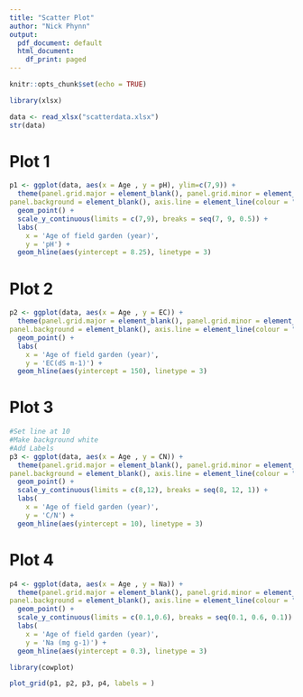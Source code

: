 ```yaml
---
title: "Scatter Plot"
author: "Nick Phynn"
output:
  pdf_document: default
  html_document:
    df_print: paged
---
```


```r
knitr::opts_chunk$set(echo = TRUE)
```

```r
library(xlsx)
```

```r
data <- read_xlsx("scatterdata.xlsx")
str(data)
```

# Plot 1

```r
p1 <- ggplot(data, aes(x = Age , y = pH), ylim=c(7,9)) +
  theme(panel.grid.major = element_blank(), panel.grid.minor = element_blank(),
panel.background = element_blank(), axis.line = element_line(colour = "black"))+
  geom_point() +
  scale_y_continuous(limits = c(7,9), breaks = seq(7, 9, 0.5)) +
  labs(
    x = 'Age of field garden (year)',
    y = 'pH') +
  geom_hline(aes(yintercept = 8.25), linetype = 3)
```

# Plot 2

```r
p2 <- ggplot(data, aes(x = Age , y = EC)) +
  theme(panel.grid.major = element_blank(), panel.grid.minor = element_blank(),
panel.background = element_blank(), axis.line = element_line(colour = "black")) +
  geom_point() +
  labs(
    x = 'Age of field garden (year)',
    y = 'EC(dS m-1)') +
  geom_hline(aes(yintercept = 150), linetype = 3)
```

# Plot 3

```r
#Set line at 10 
#Make background white
#Add Labels
p3 <- ggplot(data, aes(x = Age , y = CN)) +
  theme(panel.grid.major = element_blank(), panel.grid.minor = element_blank(),
panel.background = element_blank(), axis.line = element_line(colour = "black")) +
  geom_point() +
  scale_y_continuous(limits = c(8,12), breaks = seq(8, 12, 1)) +
  labs(
    x = 'Age of field garden (year)',
    y = 'C/N') +
  geom_hline(aes(yintercept = 10), linetype = 3)
```

# Plot 4

```r
p4 <- ggplot(data, aes(x = Age , y = Na)) +
  theme(panel.grid.major = element_blank(), panel.grid.minor = element_blank(),
panel.background = element_blank(), axis.line = element_line(colour = "black")) +
  geom_point() +
  scale_y_continuous(limits = c(0.1,0.6), breaks = seq(0.1, 0.6, 0.1)) +
  labs(
    x = 'Age of field garden (year)',
    y = 'Na (mg g-1)') +
  geom_hline(aes(yintercept = 0.3), linetype = 3)
```

```r
library(cowplot)
```

```r
plot_grid(p1, p2, p3, p4, labels = )
```


